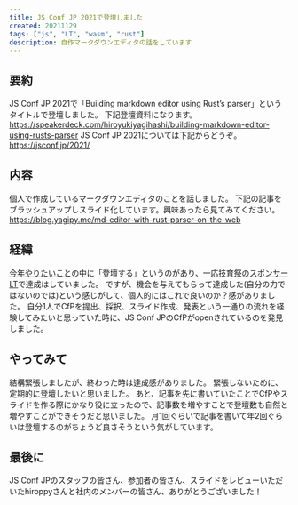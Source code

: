 ```yaml
---
title: JS Conf JP 2021で登壇しました
created: 20211129
tags: ["js", "LT", "wasm", "rust"]
description: 自作マークダウンエディタの話をしています
---
```


## 要約
JS Conf JP 2021で「Building markdown editor using Rust’s parser」というタイトルで登壇しました。
下記登壇資料になります。
https://speakerdeck.com/hiroyukiyagihashi/building-markdown-editor-using-rusts-parser
JS Conf JP 2021については下記からどうぞ。
https://jsconf.jp/2021/

## 内容
個人で作成しているマークダウンエディタのことを話しました。
下記の記事をブラッシュアップしスライド化しています。興味あったら見てみてください。
https://blog.yagipy.me/md-editor-with-rust-parser-on-the-web

## 経緯
[今年やりたいこと](https://blog.yagipy.me/2021-plan)の中に「登壇する」というのがあり、一応[技育祭のスポンサーLT](https://blog.yagipy.me/geeksai-lt)で達成はしていました。
ですが、機会を与えてもらって達成した(自分の力ではないのでは)という感じがして、個人的にはこれで良いのか？感がありました。
自分1人でCfPを提出、採択、スライド作成、発表という一通りの流れを経験してみたいと思っていた時に、JS Conf JPのCfPがopenされているのを発見しました。

## やってみて
結構緊張しましたが、終わった時は達成感がありました。
緊張しないために、定期的に登壇したいと思いました。
あと、記事を先に書いていたことでCfPやスライドを作る際にかなり役に立ったので、記事数を増やすことで登壇数も自然と増やすことができそうだと思いました。
月1回ぐらいで記事を書いて年2回ぐらいは登壇するのがちょうど良さそうという気がしています。

## 最後に
JS Conf JPのスタッフの皆さん、参加者の皆さん、スライドをレビューいただいたhiroppyさんと社内のメンバーの皆さん、ありがとうございました！
